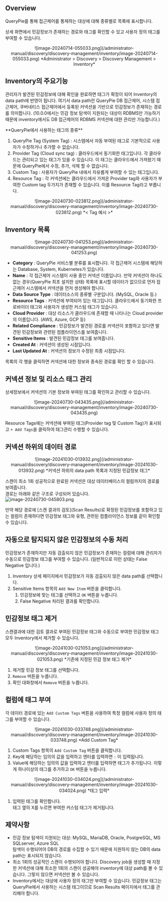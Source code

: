 
## Overview

QueryPie를 통해 접근제어를 통제하는 대상에 대해 종류별로 목록에 표시합니다.

상세 화면에서 민감정보가 존재하는 경로와 태그를 확인할 수 있고 사용자 정의 태그를 부여할 수 있습니다.
<p align="center">
![image-20240714-055033.png](/administrator-manual/discovery/discovery-management/inventory/image-20240714-055033.png)
*Administrator &gt; Discovery &gt; Discovery Management &gt; Inventory*
</p>


## Inventory의 주요기능

관리자가 발견된 민감정보에 대해 확인을 완료하면 태그가 확정이 되어 Inventory의 data path에 반영이 됩니다. 여기서 data path란 QueryPie DB 접근제어, 시스템 접근제어, 쿠버네티스 접근제어에서 등록된 커넥션을 기반으로 민감정보가 존재하는 경로를 의미합니다. (10.0.0에서는 민감 정보 탐색이 지원되는 대상이 RDBMS만 가능하기 때문에 inventory에서도 DB 접근제어의 RDBMS 커넥션에 대한 관리만 가능합니다.)

<Callout type="info">
**QueryPie에서 사용하는 태그의 종류**

1. QueryPie Tag (System Tag) : 시스템에서 자동 부여된 태그로 기본적으로 사용자가 수정하거나 추가할 수 없습니다.
2. Provider Tag (Cloud sync tag) : 클라우드에서 동기화한 태그입니다. 각 클라우드는 관리되고 있는 태그가 있을 수 있습니다. 이 태그는 클라우드에서 가져왔기 때문에 QueryPie에서 수정, 추가, 삭제 할 수 없습니다.
3. Custom Tag : 사용자가 QueryPie 내에서 자유롭게 부여할 수 있는 태그입니다.
4. Resource Tag : 각 커넥션에는 클라우드에서 가져온 Provider tag와 사용자가 부여한 Custom tag 두가지가 존재할 수 있습니다. 이를 Resource Tag라고 부릅니다.
<p align="center">
![image-20240730-023812.png](/administrator-manual/discovery/discovery-management/inventory/image-20240730-023812.png)
*&lt; Tag 예시 &gt;*
</p>
</Callout>


## Inventory 목록

<p align="center">
![image-20240730-041253.png](/administrator-manual/discovery/discovery-management/inventory/image-20240730-041253.png)
</p>

*  **Category**  : QueryPie 서비스별 분류를 표시합니다. 각 접근제어 시스템에 해당하는 Database, System, Kubernetes가 있습니다.
*  **Name**  : 각 접근제어 시스템이 사용 중인 커넥션 이름입니다. 만약 커넥션이 하나도 없는 경우(QueryPie 최초 설치한 상태) 목록에 표시할 데이터가 없으므로 먼저 접근제어 시스템에서 커넥션을 먼저 생성해야 합니다. 
*  **Data Source Type**  : 데이터소스의 종류별 구분입니다. (MySQL, Oracle 등.)
*  **Resource Tags**  : 커넥션에 부여되어 있는 태그입니다. 클라우드에서 동기화한 프로바이더 태그와 사용자가 생성한 커스텀 태그가 있습니다.
*  **Cloud Provider**  : 대상 리소스가 클라우드에 존재할 때 나타나는 Cloud provider의 이름입니다. (AWS, Azure, GCP 등)
*  **Related Compliance**  : 민감정보가 발견된 경로를 커넥션이 포함하고 있다면 발견된 민감정보와 관련된 컴플라이언스를 보여줍니다.
*  **Sensitive Items**  : 발견된 민감정보 태그를 보여줍니다.
*  **Created At**  : 커넥션이 생성된 시점입니다. 
*  **Last Updated At**  : 커넥션의 정보가 수정된 최종 시점입니다.

목록의 각 행을 클릭하면 커넥션에 대한 정보와 종속된 경로를 확인 할 수 있습니다.


## 커넥션 정보 및 리소스 태그 관리

상세정보에서 커넥션의 기본 정보와 부여된 태그를 확인하고 관리할 수 있습니다.
<p align="center">
![image-20240730-043435.png](/administrator-manual/discovery/discovery-management/inventory/image-20240730-043435.png)
</p>

Resource Tags에는 커넥션에 부여된 태그(Provider tag 및 Custom Tag)가 표시되고 `+ Add Tags`을 클릭하여 태그관리 수행할 수 있습니다.


## 커넥션 하위의 데이터 경로

<p align="center">
![image-20241030-013932.png](/administrator-manual/discovery/discovery-management/inventory/image-20241030-013932.png)
*커넥션 하위의 data path 목록과 지정된 민감정보 태그*
</p>

스캔이 최소 1회 성공적으로 완료된 커넥션은 대상 데이터베이스의 컬럼까지의 경로를 보여줍니다. <br/>경로는 아래와 같은 구조로 구성되어 있습니다. <br/>![image-20240730-045803.png](/administrator-manual/discovery/discovery-management/inventory/image-20240730-045803.png)

만약 해당 경로에 [스캔 결과의 검토](Scan Results)로 확정된 민감정보를 포함하고 있는 컬럼이 존재하다면 민감정보 태그와 유형, 관련된 컴플라이언스 정보를 같이 확인할 수 있습니다.

## 자동으로 탐지되지 않은 민감정보의 수동 처리

민감정보가 존재하지만 자동 검출되지 않은 민감정보가 존재하는 컬럼에 대해 관리자가 수동으로 민감정보 태그를 부여할 수 있습니다. (일반적으로 이런 상태는 False Negative 입니다.)

1. Inventory 상세 페이지에서 민감정보가 자동 검출되지 않은 data path를 선택합니다.
2. Sensitive Items 항목의 `Add New Item` 버튼을 클릭합니다.<br/>  
    1. 민감정보에 맞는 태그를 선택하고 `OK` 버튼을 누릅니다.<br/>
    2. False Negative 처리된 결과를 확인합니다.<br/>

## 민감정보 태그 제거

스캔결과에 대한 검토 결과로 부여된 민감정보 태그와 수동으로 부여한 민감정보 태그 모두 Inventory에서 제거할 수 있습니다. <br/>
<p align="center">
![image-20241030-021053.png](/administrator-manual/discovery/discovery-management/inventory/image-20241030-021053.png)
*기존에 지정된 민감 정보 태그 제거*
</p>

1. 제거할 민감 정보 태그를 선택합니다.
2. `Remove` 버튼을 누릅니다.
3. 확인 대화창에서 `Remove` 버튼을 누릅니다.<br/>

## 컬럼에 태그 부여

각 데이터 경로에 있는 `Add Custom Tags` 버튼을 사용하여 특정 컬럼에 사용자 정의 태그를 부여할 수 있습니다. <br/>
<p align="center">
![image-20241030-033748.png](/administrator-manual/discovery/discovery-management/inventory/image-20241030-033748.png)
*Add Custom Tag*
</p>

1. Custom Tags 항목의 `Add Custom Tag` 버튼을 클릭합니다.
2. Key에 해당하는 임의의 값을 입력하고 엔터를 입력하면 `:` 이 입력됩니다.
3. Value에 해당하는 임의의 값을 입력하고 엔터를 입력하면 태그가 추가됩니다. 이렇게 하나이상의 태그를 추가하고 `OK` 버튼을 누릅니다.
<p align="center">
![image-20241030-034024.png](/administrator-manual/discovery/discovery-management/inventory/image-20241030-034024.png)
*태그 입력*
</p>

1. 입력된 태그를 확인합니다. <br/>태그 옆의 X를 누르면 부여한 커스텀 태그가 제거됩니다. 

## 제약사항

* 민감 정보 탐색이 지원되는 대상: MySQL, MariaDB, Oracle, PostgreSQL, MS SQLserver, Azure SQL<br/>탐색이 수행되어야 DB의 경로를 수집할 수 있기 때문에 지원하지 않는 DB의 data path는 표시되지 않습니다.
* 최소 1회의 성공적인 스캔이 수행되어야 합니다. Discovery job을 생성할 때 지정한 커넥션에 대해 최소한 1회의 스캔이 성공해야 inventory에 대상 path를 볼 수 있습니다. 그렇지 않으면 커넥션만 볼 수 있습니다.
* Inventory에서는 대상에 사용자 정의 태그만 부여할 수 있습니다. 민감정보 태그는 QueryPie에서 사용하는 시스템 태그이므로 Scan Results 페이지에서 태그를 관리해야 합니다. 


